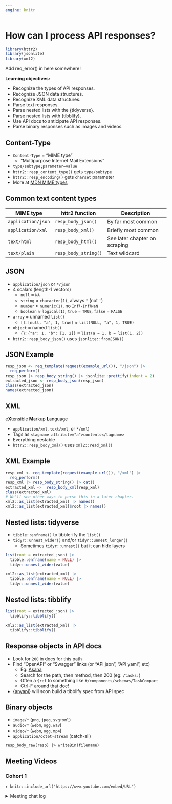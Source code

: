 ```yaml
---
engine: knitr
---
```


# How can I process API responses?

```r
library(httr2)
library(jsonlite)
library(xml2)
```

Add req_error() in here somewhere!

**Learning objectives:**

-   Recognize the types of API responses.
-   Recognize JSON data structures.
-   Recognize XML data structures.
-   Parse text responses.
-   Parse nested lists with the {tidyverse}.
-   Parse nested lists with {tibblify}.
-   Use API docs to anticipate API responses.
-   Parse binary responses such as images and videos.

## Content-Type {-}

-   `Content-Type` = "MIME type"
    -   "Multipurpose Internet Mail Extensions"
-   `type/subtype;parameter=value`
-   `httr2::resp_content_type()` gets `type/subtype`
-   `httr2::resp_encoding()` gets `charset` parameter
-   More at [MDN MIME types](https://developer.mozilla.org/en-US/docs/Web/HTTP/Basics_of_HTTP/MIME_types)

## Common text content types {-}

|MIME type         |httr2 function      |Description                   |
|------------------|--------------------|------------------------------|
|`application/json`|`resp_body_json()`  |By far most common            |
|`application/xml` |`resp_body_xml()`   |Briefly most common           |
|`text/html`       |`resp_body_html()`  |See later chapter on scraping |
|`text/plain`      |`resp_body_string()`|Text wildcard                 |

## JSON {-}

-   `application/json` or `*/json`
-   4 scalars (length-1 vectors)
    -   `null` ≈ `NA`
    -   `string` ≈ `character(1)`, always `"` (not `'`)
    -   `number` ≈ `numeric(1)`, no `Inf`/`-Inf`/`NaN`
    -   `boolean` ≈ `logical(1)`, `true` = `TRUE`, `false` = `FALSE`
-   `array` ≈ unnamed `list()`
    -   `[]`: `[null, "a", 1, true]` ≈ `list(NULL, "a", 1, TRUE)`
-   `object` ≈ named `list()`
    -   `{}`: `{"a": 1, "b": [1, 2]}` ≈ `list(a = 1, b = list(1, 2))`
-   `httr2::resp_body_json()` uses `jsonlite::fromJSON()`

## JSON Example {-}

```r
resp_json <- req_template(request(example_url()), "/json") |>
  req_perform()
resp_json |> resp_body_string() |> jsonlite::prettify(indent = 2)
extracted_json <- resp_body_json(resp_json)
class(extracted_json)
names(extracted_json)
```

## XML {-}

e**X**tensible **M**arkup **L**anguage

-   `application/xml`, `text/xml`, or `*/xml`)
-   Tags as `<tagname attribute="a">contents</tagname>`
-   Everything nestable
-   `httr2::resp_body_xml()` uses `xml2::read_xml()`

## XML Example {-}

```r
resp_xml <- req_template(request(example_url()), "/xml") |>
  req_perform()
resp_xml |> resp_body_string() |> cat()
extracted_xml <-  resp_body_xml(resp_xml)
class(extracted_xml)
# We'll see other ways to parse this in a later chapter.
xml2::as_list(extracted_xml) |> names()
xml2::as_list(extracted_xml)$root |> names()
```

## Nested lists: tidyverse {-}

-   `tibble::enframe()` to tibble-ify the `list()`
-   `tidyr::unnest_wider()` and/or `tidyr::unnest_longer()`
    -   Sometimes `tidyr::unnest()` but it can hide layers

```r
list(root = extracted_json) |> 
  tibble::enframe(name = NULL) |> 
  tidyr::unnest_wider(value)

xml2::as_list(extracted_xml) |> 
  tibble::enframe(name = NULL) |> 
  tidyr::unnest_wider(value)
```

## Nested lists: tibblify {-}

```r
list(root = extracted_json) |> 
  tibblify::tibblify()

xml2::as_list(extracted_xml) |> 
  tibblify::tibblify()
```

## Response objects in API docs {-}

-   Look for `200` in docs for this path
-   Find "OpenAPI" or "Swagger" links (or "API json", "API yaml", etc)
    -   Eg: [Asana](https://raw.githubusercontent.com/Asana/openapi/master/defs/asana_oas.yaml)
    -   Search for the path, then method, then 200 (eg: `/tasks:`)
    -   Often a `$ref` to something like `#/components/schemas/TaskCompact`
    -   Ctrl-F around that doc!
-   {[anyapi](https://anyapi.api2r.org/)} will soon build a tibblify spec from API spec

## Binary objects {-}

-   `image/*` (`png`, `jpeg`, `svg+xml`)
-   `audio/*` (`webm`, `ogg`, `wav`)
-   `video/*` (`webm`, `ogg`, `mp4`)
-   `application/octet-stream` (catch-all)

`resp_body_raw(resp) |> writeBin(filename)`

## Meeting Videos {-}

### Cohort 1 {-}

`r knitr::include_url("https://www.youtube.com/embed/URL")`

<details>
<summary> Meeting chat log </summary>

```
LOG
```
</details>
